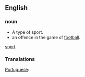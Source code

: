 ==English==

===noun===
*A type of sport.
*an offence in the game of [[football]].

[[sport]]

===Translations===

[[Portuguese]]: [[]]